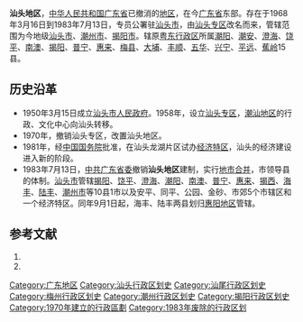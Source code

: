 '''汕头地区'''，[[中华人民共和国|中华人民共和国]][[广东省|广东省]]已撤消的[[地区行政公署|地区]]，在今[[广东省|广东省]]东部。存在于1968年3月16日到1983年7月13日，专员公署驻[[汕头市|汕头市]]，由[[汕头专区|汕头专区]]改名而来，管辖范围为今地级[[汕头市|汕头市]]、[[潮州市|潮州市]]、[[揭阳市|揭阳市]]。辖原[[粤东行政区|粤东行政区]]所属[[潮阳县|潮阳]]、[[潮安县|潮安]]、[[澄海县|澄海]]、[[饶平县|饶平]]、[[南澳县|南澳]]、[[揭阳县|揭阳]]、[[普宁县|普宁]]、[[惠来县|惠来]]、[[梅县|梅县]]、[[大埔县|大埔]]、[[丰顺县|丰顺]]、[[五华县|五华]]、[[兴宁县|兴宁]]、[[平远县|平远]]、[[蕉岭县|蕉岭]]15县。

==历史沿革==
*1950年3月15日成立[[汕头市人民政府|汕头市人民政府]]。1958年，设立[[汕头专区|汕头专区]]，[[潮汕地区|潮汕地区]]的行政、文化中心向汕头转移。
*1970年，撤销汕头专区，改置汕头地区。
*1981年，经[[中华人民共和国国务院|中国国务院]]批准，在汕头龙湖片区试办[[经济特区|经济特区]]，汕头的经济建设进入新的阶段。
*1983年7月13日，[[中国共产党广东省委员会|中共广东省委]]撤销'''汕头地区'''建制，实行[[地市合并|地市合并]]，市领导县的体制。[[汕头市|汕头市]]管辖[[揭阳县|揭阳]]、[[饶平县|饶平]]、[[澄海县|澄海]]、[[潮阳县|潮阳]]、[[南澳县|南澳]]、[[普宁县|普宁]]、[[惠来县|惠来]]、[[揭西县|揭西]]、[[海丰县|海丰]]、[[陆丰县|陆丰]]、[[潮州市|潮州市]]等10县1市以及安平、同平、公园、金砂、市郊5个市辖区和一个经济特区。同年9月1日起，海丰、陆丰两县划归[[惠阳地区|惠阳地区]]管辖。

== 参考文献 ==
# {{Cite book | author = 戴均良等 | title = 《中国古今地名大词典》 | location = 上海 | publisher = 上海辞书出版社 | date = 2005 | language = zh-hans }}
# {{Cite book | author = 史为乐 | title = 《中华人民共和国政区沿革（1949-2002）》 | location = 北京 | publisher = 人民出版社 | date = 2006 | language = zh-hans }}

{{广东省历史二级政区|nocat}}
[[Category:广东地区|Category:广东地区]]
[[Category:汕头行政区划史|Category:汕头行政区划史]]
[[Category:汕尾行政区划史|Category:汕尾行政区划史]]
[[Category:梅州行政区划史|Category:梅州行政区划史]]
[[Category:潮州行政区划史|Category:潮州行政区划史]]
[[Category:揭阳行政区划史|Category:揭阳行政区划史]]
[[Category:1970年建立的行政區劃|Category:1970年建立的行政區劃]]
[[Category:1983年废除的行政区划|Category:1983年废除的行政区划]]